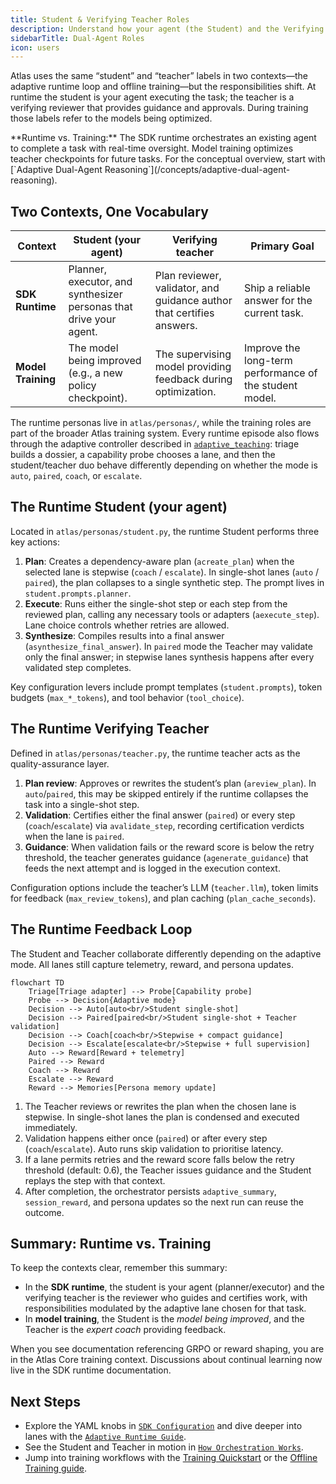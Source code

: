 ```yaml
---
title: Student & Verifying Teacher Roles
description: Understand how your agent (the Student) and the Verifying Teacher collaborate at runtime versus their roles during training.
sidebarTitle: Dual-Agent Roles
icon: users
---
```


Atlas uses the same “student” and “teacher” labels in two contexts—the adaptive runtime loop and offline training—but the responsibilities shift. At runtime the student is your agent executing the task; the teacher is a verifying reviewer that provides guidance and approvals. During training those labels refer to the models being optimized.

<Note>
**Runtime vs. Training:** The SDK runtime orchestrates an existing agent to complete a task with real-time oversight. Model training optimizes teacher checkpoints for future tasks. For the conceptual overview, start with [`Adaptive Dual-Agent Reasoning`](/concepts/adaptive-dual-agent-reasoning).
</Note>

## Two Contexts, One Vocabulary

| Context | Student (your agent) | Verifying teacher | Primary Goal |
|---------|---------|---------|---------------|
| **SDK Runtime** | Planner, executor, and synthesizer personas that drive your agent. | Plan reviewer, validator, and guidance author that certifies answers. | Ship a reliable answer for the current task. |
| **Model Training** | The model being improved (e.g., a new policy checkpoint). | The supervising model providing feedback during optimization. | Improve the long-term performance of the student model. |

The runtime personas live in `atlas/personas/`, while the training roles are part of the broader Atlas training system. Every runtime episode also flows through the adaptive controller described in [`adaptive_teaching`](/sdk/configuration#adaptive_teaching): triage builds a dossier, a capability probe chooses a lane, and then the student/teacher duo behave differently depending on whether the mode is `auto`, `paired`, `coach`, or `escalate`.

## The Runtime Student (your agent)

Located in `atlas/personas/student.py`, the runtime Student performs three key actions:

1. **Plan**: Creates a dependency-aware plan (`acreate_plan`) when the selected lane is stepwise (`coach` / `escalate`). In single-shot lanes (`auto` / `paired`), the plan collapses to a single synthetic step. The prompt lives in `student.prompts.planner`.
2. **Execute**: Runs either the single-shot step or each step from the reviewed plan, calling any necessary tools or adapters (`aexecute_step`). Lane choice controls whether retries are allowed.
3. **Synthesize**: Compiles results into a final answer (`asynthesize_final_answer`). In `paired` mode the Teacher may validate only the final answer; in stepwise lanes synthesis happens after every validated step completes.

Key configuration levers include prompt templates (`student.prompts`), token budgets (`max_*_tokens`), and tool behavior (`tool_choice`).

## The Runtime Verifying Teacher

Defined in `atlas/personas/teacher.py`, the runtime teacher acts as the quality-assurance layer.

1. **Plan review**: Approves or rewrites the student’s plan (`areview_plan`). In `auto`/`paired`, this may be skipped entirely if the runtime collapses the task into a single-shot step.
2. **Validation**: Certifies either the final answer (`paired`) or every step (`coach`/`escalate`) via `avalidate_step`, recording certification verdicts when the lane is `paired`.
3. **Guidance**: When validation fails or the reward score is below the retry threshold, the teacher generates guidance (`agenerate_guidance`) that feeds the next attempt and is logged in the execution context.

Configuration options include the teacher’s LLM (`teacher.llm`), token limits for feedback (`max_review_tokens`), and plan caching (`plan_cache_seconds`).

## The Runtime Feedback Loop

The Student and Teacher collaborate differently depending on the adaptive mode. All lanes still capture telemetry, reward, and persona updates.

```mermaid
flowchart TD
    Triage[Triage adapter] --> Probe[Capability probe]
    Probe --> Decision{Adaptive mode}
    Decision --> Auto[auto<br/>Student single-shot]
    Decision --> Paired[paired<br/>Student single-shot + Teacher validation]
    Decision --> Coach[coach<br/>Stepwise + compact guidance]
    Decision --> Escalate[escalate<br/>Stepwise + full supervision]
    Auto --> Reward[Reward + telemetry]
    Paired --> Reward
    Coach --> Reward
    Escalate --> Reward
    Reward --> Memories[Persona memory update]
```

1. The Teacher reviews or rewrites the plan when the chosen lane is stepwise. In single-shot lanes the plan is condensed and executed immediately.
2. Validation happens either once (`paired`) or after every step (`coach`/`escalate`). Auto runs skip validation to prioritise latency.
3. If a lane permits retries and the reward score falls below the retry threshold (default: 0.6), the Teacher issues guidance and the Student replays the step with that context.
4. After completion, the orchestrator persists `adaptive_summary`, `session_reward`, and persona updates so the next run can reuse the outcome.

## Summary: Runtime vs. Training

To keep the contexts clear, remember this summary:

- In the **SDK runtime**, the student is your agent (planner/executor) and the verifying teacher is the reviewer who guides and certifies work, with responsibilities modulated by the adaptive lane chosen for that task.
- In **model training**, the Student is the *model being improved*, and the Teacher is the *expert coach* providing feedback.

When you see documentation referencing GRPO or reward shaping, you are in the Atlas Core training context. Discussions about continual learning now live in the SDK runtime documentation.

## Next Steps

- Explore the YAML knobs in [`SDK Configuration`](/sdk/configuration) and dive deeper into lanes with the [`Adaptive Runtime Guide`](/runtime_adaptive_flow).
- See the Student and Teacher in motion in [`How Orchestration Works`](/sdk/orchestration).
- Jump into training workflows with the [Training Quickstart](/quickstart) or the [Offline Training guide](/training/offline/grpo-training).
